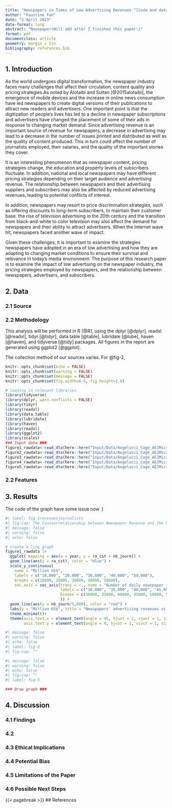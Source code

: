 ```yaml
---
title: "Newspapers in Times of Low Advertising Revenues ^[Code and data are available at:https://github.com/Faustine123/Newspapers-in-Times-of-Low-Advertising-Revenues]"
author: "Faustine Fan"
date: "5 April 2023"
date-format: long
abstract: "Newspaper(Will add after I finished this paper:)"
format: pdf
documentclass: article
geometry: margin = 1in 
bibliography: references.bib
---
```

## 1. Introduction

As the world undergoes digital transformation, the newspaper industry faces many challenges that affect their circulation, content quality and pricing strategies.As noted by Alotaibi and Sultan [@2015alotaibi], the emergence of mobile devices and the increase in online news consumption have led newspapers to create digital versions of their publications to attract new readers and advertisers. One important point is that the digitization of people's lives has led to a decline in newspaper subscriptions and advertisers have changed the placement of some of their ads in response to changing market demand. Since advertising revenue is an important source of revenue for newspapers, a decrease in advertising may lead to a decrease in the number of issues printed and distributed as well as the quality of content produced. This in turn could affect the number of journalists employed, their salaries, and the quality of the important stories they cover.

It is an interesting phenomenon that as newspaper content, pricing strategies change, the education and property levels of subscribers fluctuate. In addition, national and local newspapers may have different pricing strategies depending on their target audience and advertising revenue. The relationship between newspapers and their advertising suppliers and subscribers may also be affected by reduced advertising revenues, leading to potential conflicts of interest.

In addition, newspapers may resort to price discrimination strategies, such as offering discounts to long-term subscribers, to maintain their customer base. the rise of television advertising in the 20th century and the transition from black-and-white to color television may also affect the demand for newspapers and their ability to attract advertisers. When the Internet wave hit, newspapers faced another wave of impact.

Given these challenges, it is important to examine the strategies newspapers have adopted in an era of low advertising and how they are adapting to changing market conditions to ensure their survival and relevance in today's media environment. The purpose of this research paper is to examine the impact of low advertising on the newspaper industry, the pricing strategies employed by newspapers, and the relationship between newspapers, advertisers, and subscribers.

## 2. Data

### 2.1 Source

### 2.2 Methodology

This analysis will be performed in R [@R], using the dplyr [@dplyr], readxl [@readxl], tidyr [@tidyr], data.table [@table], lubridate [@lube], haven [@haven], and tidyverse [@tidy] packages. All figures in the report are generated using ggplot2 [@ggplot].

The collection method of our sources varies. For @fig-2, 

```r
knitr::opts_chunk$set(echo = FALSE)
knitr::opts_chunk$set(warning = FALSE)
knitr::opts_chunk$set(message = FALSE)
knitr::opts_chunk$set(fig.width=6.5, fig.height=2.8) 

# loading in relevant libraries
library(tidyverse)
library(dplyr, warn.conflicts = FALSE)
library(tidyr)
library(readxl)
library(data.table)
library(lubridate)
library(haven)
library(readxl)
library(ggplot2)
library(scales)
### Input data ###
figure1_rawdata<-read_dta(here::here("Input/Data/Angelucci_Cage_AEJMicro_dataset.dta"))
figure2_rawdata<-read_dta(here::here("Input/Data/Angelucci_Cage_AEJMicro_Descriptive_evidence_advertisement.dta"))
figure3_rawdata<-read_dta(here::here("Input/Data/Angelucci_Cage_AEJMicro_Descriptive_evidence_advertising_industry.dta"))
figure4_rawdata<-read_dta(here::here("Input/Data/Angelucci_Cage_AEJMicro_Descriptive_evidence_television_quality.dta"))
figure5_rawdata<-read_dta(here::here("Input/Data/Angelucci_Cage_AEJMicro_Descriptive_evidence_US.dta"))

```

### 2.2 Features

## 3. Results


The code of the graph have some issue now :) 
```r
#| label: fig-1revenuesjournalists
#| fig-cap: The Counterrelationship between Newspaper Revenue and the Number of Daily Journalists
#| message: false
#| warning: false
#| echo: false

# create a line graph
figure1_rawdata |>
  ggplot( mapping = aes(x = year, y = ra_cst + nb_journ)) +
  geom_line(aes(y = ra_cst), color = "blue") +
  scale_y_continuous(
    name = "Million US$",
    labels = c("10,000", "20,000", "30,000", "40,000", "50,000"),
    breaks = c(10000, 20000, 30000, 40000, 50000),
    sec.axis = sec_axis(trans = ~., name = "Number of daily newspaper journalists",
                        labels = c("30,000", "35,000", "40,000", "45,000", "50,000", "55,000", "60,000"),
                        breaks = c(30000, 35000, 40000, 45000, 50000, 55000, 60000),
                        )) +
  geom_line(aes(y = nb_journ/5,000), color = "red") +
  labs(y = "Million US$", title = "Newspapers' advertising revenues vs Number of daily newspaper journalists") +
  theme_minimal()+
  theme(axis.text.x = element_text(angle = 45, hjust = 1, vjust = 1, size = 8),
        axis.text.y = element_text(angle = 0, hjust = 1, vjust = 1, size = 8))
```


```r
#| message: false
#| warning: false
#| echo: false
#| label: fig-2
#| fig-cap: ""

```

```r
#| message: false
#| warning: false
#| echo: false
#| fig-cap: ""
#| label: fig-5

### Draw graph ###
```

## 4. Discussion

### 4.1 Findings

### 4.2

### 4.3 Ethical Implications

### 4.4 Potential Bias

### 4.5 Limitations of the Paper

### 4.6 Possible Next Steps

{{< pagebreak >}} \## References
